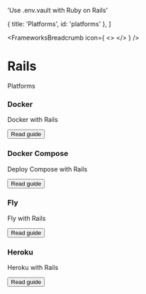 

  'Use .env.vault with Ruby on Rails'

  { title: 'Platforms', id: 'platforms' },
]

<FrameworksBreadcrumb icon={
  <>
    <RailsIcon className="h-9 w-9 text-[#CC0000]"/>
  </>
} />
# Rails
<GuideHeading lead={description} />


<div className="my-16 xl:max-w-none">
  <Heading level={2} id="platforms">
    Platforms
  </Heading>
  <div className="not-prose mt-4 grid grid-cols-1 gap-x-6 gap-y-10 border-t border-zinc-900/5 pt-10 dark:border-white/5 sm:grid-cols-2 xl:max-w-none xl:grid-cols-3">
    <div key="docker" className="flex flex-row-reverse gap-6">
      <div className="flex-auto">
        <h3 className="text-sm font-semibold text-zinc-900 dark:text-white">
          Docker
        </h3>
        <p className="mt-1 text-sm text-zinc-600 dark:text-zinc-400">Docker with Rails</p>
        <p className="mt-4"><Button href="/docs-old/integrations/docker/rails" variant="text" arrow="right">Read guide</Button></p>
      </div>
      <DockerIcon className="h-9 w-9 text-[#2496ED]"/>
    </div>
    <div key="docker-compose" className="flex flex-row-reverse gap-6">
      <div className="flex-auto">
        <h3 className="text-sm font-semibold text-zinc-900 dark:text-white">
          Docker Compose
        </h3>
        <p className="mt-1 text-sm text-zinc-600 dark:text-zinc-400">Deploy Compose with Rails</p>
        <p className="mt-4"><Button href="/docs-old/integrations/docker-compose/rails" variant="text" arrow="right">Read guide</Button></p>
      </div>
      <DockerIcon className="h-9 w-9 text-[#2496ED]"/>
    </div>
    <div key="fly" className="flex flex-row-reverse gap-6">
      <div className="flex-auto">
        <h3 className="text-sm font-semibold text-zinc-900 dark:text-white">
          Fly
        </h3>
        <p className="mt-1 text-sm text-zinc-600 dark:text-zinc-400">Fly with Rails</p>
        <p className="mt-4"><Button href="/docs/frameworks/rails/fly" variant="text" arrow="right">Read guide</Button></p>
      </div>
      <FlyIcon className="h-9 w-9 text-[#7B3BE2]"/>
    </div>
    <div key="heroku" className="flex flex-row-reverse gap-6">
      <div className="flex-auto">
        <h3 className="text-sm font-semibold text-zinc-900 dark:text-white">
          Heroku
        </h3>
        <p className="mt-1 text-sm text-zinc-600 dark:text-zinc-400">Heroku with Rails</p>
        <p className="mt-4"><Button href="/docs/frameworks/rails/heroku" variant="text" arrow="right">Read guide</Button></p>
      </div>
      <HerokuIcon className="h-9 w-9 text-[#430098]"/>
    </div>
  </div>
</div>
